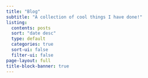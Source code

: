 ```yaml
---
title: "Blog"
subtitle: "A collection of cool things I have done!"
listing:
  contents: posts
  sort: "date desc" 
  type: default
  categories: true
  sort-ui: false
  filter-ui: false
page-layout: full
title-block-banner: true
---
```

